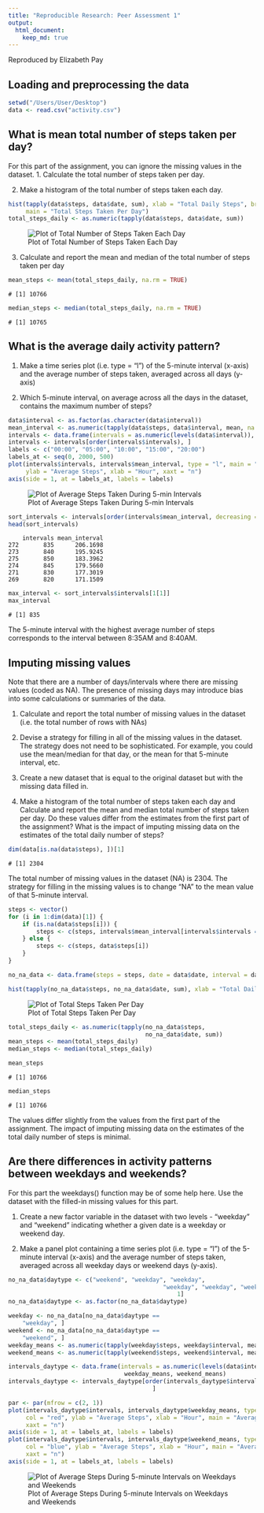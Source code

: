 ```yaml
---
title: "Reproducible Research: Peer Assessment 1"
output: 
  html_document:
    keep_md: true
---
```

Reproduced by Elizabeth Pay

## Loading and preprocessing the data
```r
setwd("/Users/User/Desktop")
data <- read.csv("activity.csv")
```


## What is mean total number of steps taken per day?
For this part of the assignment, you can ignore the missing values in the dataset.
1. Calculate the total number of steps taken per day.

2. Make a histogram of the total number of steps taken each day.

```r
hist(tapply(data$steps, data$date, sum), xlab = "Total Daily Steps", breaks = 20, 
     main = "Total Steps Taken Per Day")
total_steps_daily <- as.numeric(tapply(data$steps, data$date, sum))
```
![Plot of Total Number of Steps Taken Each Day](plot1.png)

3. Calculate and report the mean and median of the total number of steps taken per day

```r
mean_steps <- mean(total_steps_daily, na.rm = TRUE)
```
```
# [1] 10766
```

```r
median_steps <- median(total_steps_daily, na.rm = TRUE)
```
```
# [1] 10765
```

## What is the average daily activity pattern?
1. Make a time series plot (i.e. type = "l") of the 5-minute interval (x-axis) and the average number of steps taken, averaged across all days (y-axis)

2. Which 5-minute interval, on average across all the days in the dataset, contains the maximum number of steps?

```r
data$interval <- as.factor(as.character(data$interval))
mean_interval <- as.numeric(tapply(data$steps, data$interval, mean, na.rm = TRUE))
intervals <- data.frame(intervals = as.numeric(levels(data$interval)), mean_interval)
intervals <- intervals[order(intervals$intervals), ]
labels <- c("00:00", "05:00", "10:00", "15:00", "20:00")
labels_at <- seq(0, 2000, 500)
plot(intervals$intervals, intervals$mean_interval, type = "l", main = "Average Steps During 5-minute Intervals", 
     ylab = "Average Steps", xlab = "Hour", xaxt = "n")
axis(side = 1, at = labels_at, labels = labels)
```
![Plot of Average Steps Taken During 5-min Intervals](plot2.png)

```r
sort_intervals <- intervals[order(intervals$mean_interval, decreasing = TRUE), ]
head(sort_intervals)
```
```
    intervals mean_interval
272       835      206.1698
273       840      195.9245
275       850      183.3962
274       845      179.5660
271       830      177.3019
269       820      171.1509
```

```r
max_interval <- sort_intervals$intervals[1[1]]
max_interval
```

```
# [1] 835
```
The 5-minute interval with the highest average number of steps corresponds to the interval between 8:35AM and 8:40AM.


## Imputing missing values
Note that there are a number of days/intervals where there are missing values (coded as NA). The presence of missing days may introduce bias into some calculations or summaries of the data.

1. Calculate and report the total number of missing values in the dataset (i.e. the total number of rows with NAs)

2. Devise a strategy for filling in all of the missing values in the dataset. The strategy does not need to be sophisticated. For example, you could use the mean/median for that day, or the mean for that 5-minute interval, etc.

3. Create a new dataset that is equal to the original dataset but with the missing data filled in.

4. Make a histogram of the total number of steps taken each day and Calculate and report the mean and median total number of steps taken per day. Do these values differ from the estimates from the first part of the assignment? What is the impact of imputing missing data on the estimates of the total daily number of steps?

```r
dim(data[is.na(data$steps), ])[1]
```

```
# [1] 2304
```
The total number of missing values in the dataset (NA) is 2304.
The strategy for filling in the missing values is to change "NA" to the mean value of that 5-minute interval.


```r
steps <- vector()
for (i in 1:dim(data)[1]) {
    if (is.na(data$steps[i])) {
        steps <- c(steps, intervals$mean_interval[intervals$intervals == data$interval[i]])
    } else {
        steps <- c(steps, data$steps[i])
    }
}

no_na_data <- data.frame(steps = steps, date = data$date, interval = data$interval)
```

```r
hist(tapply(no_na_data$steps, no_na_data$date, sum), xlab = "Total Daily Steps", breaks = 20, main = "Total Steps Taken Per Day")
```

![Plot of Total Steps Taken Per Day](plot3.png)

```r
total_steps_daily <- as.numeric(tapply(no_na_data$steps, 
                                       no_na_data$date, sum))
mean_steps <- mean(total_steps_daily)
median_steps <- median(total_steps_daily)
```
```r
mean_steps
```
```
# [1] 10766
```
```r
median_steps
```
```
# [1] 10766
```
The values differ slightly from the values from the first part of the assignment. The impact of imputing missing data on the estimates of the total daily number of steps is minimal.

## Are there differences in activity patterns between weekdays and weekends?

For this part the weekdays() function may be of some help here. Use the dataset with the filled-in missing values for this part.

1. Create a new factor variable in the dataset with two levels - "weekday" and "weekend" indicating whether a given date is a weekday or weekend day.

2. Make a panel plot containing a time series plot (i.e. type = "l") of the 5-minute interval (x-axis) and the average number of steps taken, averaged across all weekday days or weekend days (y-axis). 

```r
no_na_data$daytype <- c("weekend", "weekday", "weekday", 
                                            "weekday", "weekday", "weekday", "weekend")[as.POSIXlt(no_na_data$date)$wday + 
                                                1]
no_na_data$daytype <- as.factor(no_na_data$daytype)

weekday <- no_na_data[no_na_data$daytype == 
    "weekday", ]
weekend <- no_na_data[no_na_data$daytype == 
    "weekend", ]
weekday_means <- as.numeric(tapply(weekday$steps, weekday$interval, mean))
weekend_means <- as.numeric(tapply(weekend$steps, weekend$interval, mean))

intervals_daytype <- data.frame(intervals = as.numeric(levels(data$interval)), 
                                 weekday_means, weekend_means)
intervals_daytype <- intervals_daytype[order(intervals_daytype$intervals), 
                                         ]
```

```r
par <- par(mfrow = c(2, 1))
plot(intervals_daytype$intervals, intervals_daytype$weekday_means, type = "1", 
     col = "red", ylab = "Average Steps", xlab = "Hour", main = "Average Steps During 5-minute Intervals on Weekdays", 
     xaxt = "n")
axis(side = 1, at = labels_at, labels = labels)
plot(intervals_daytype$intervals, intervals_daytype$weekend_means, type = "1", 
     col = "blue", ylab = "Average Steps", xlab = "Hour", main = "Average Steps During 5-minute Intervals on Weekends", 
     xaxt = "n")
axis(side = 1, at = labels_at, labels = labels)
```

![Plot of Average Steps During 5-minute Intervals on Weekdays and Weekends](plot4.png)

